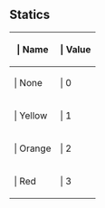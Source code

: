 ==Statics==

{{Lua/Table_Prefix}}
{| {{Lua/Table_Header}}
!{{Lua/Column_Style/Enum_List_Name}} | Name
!{{Lua/Column_Style/Enum_List_Value}} | Value
|-
|{{Lua/Cell_Style/Enum_List_Name}} | None
|{{Lua/Cell_Style/Enum_List_Value}} | 0
|-
|{{Lua/Cell_Style/Enum_List_Name}} | Yellow
|{{Lua/Cell_Style/Enum_List_Value}} | 1
|-
|{{Lua/Cell_Style/Enum_List_Name}} | Orange
|{{Lua/Cell_Style/Enum_List_Value}} | 2
|-
|{{Lua/Cell_Style/Enum_List_Name}} | Red
|{{Lua/Cell_Style/Enum_List_Value}} | 3
|} {{Lua/Table_Suffix}}
